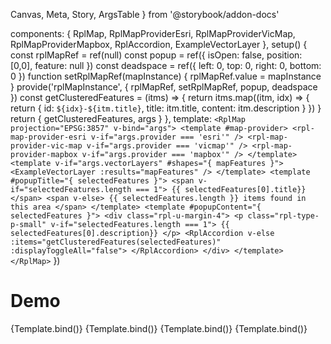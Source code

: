   Canvas,
  Meta,
  Story,
  ArgsTable
} from '@storybook/addon-docs'

  components: { RplMap, RplMapProviderEsri, RplMapProviderVicMap, RplMapProviderMapbox, RplAccordion, ExampleVectorLayer },
  setup() {
    const rplMapRef = ref(null)
    const popup = ref({
      isOpen: false,
      position: [0,0],
      feature: null
    })
    const deadspace = ref({
      left: 0,
      top: 0,
      right: 0,
      bottom: 0
    })
    function setRplMapRef(mapInstance) {
      rplMapRef.value = mapInstance
    }
    provide('rplMapInstance', {
      rplMapRef,
      setRplMapRef,
      popup,
      deadspace
    })
    const getClusteredFeatures = (itms) => {
      return itms.map((itm, idx) => {
        return {
          id: `${idx}-${itm.title}`,
          title: itm.title,
          content: itm.description
        }
      })
    }
    return {
      getClusteredFeatures,
      args
    }
  },
  template: `
    <RplMap projection="EPSG:3857" v-bind="args">
      <template #map-provider>
        <rpl-map-provider-esri v-if="args.provider === 'esri'" />
        <rpl-map-provider-vic-map v-if="args.provider === 'vicmap'" />
        <rpl-map-provider-mapbox v-if="args.provider === 'mapbox'" />
      </template>
      <template v-if="args.vectorLayers" #shapes="{ mapFeatures }">
        <ExampleVectorLayer :results="mapFeatures" />
      </template>
      <template #popupTitle="{ selectedFeatures }">
        <span v-if="selectedFeatures.length === 1">
          {{ selectedFeatures[0].title}}
        </span>
        <span v-else>
          {{ selectedFeatures.length }} items found in this area
        </span>
      </template>
      <template #popupContent="{ selectedFeatures }">
        <div class="rpl-u-margin-4">
          <p class="rpl-type-p-small" v-if="selectedFeatures.length === 1">
            {{ selectedFeatures[0].description}}
          </p>
          <RplAccordion v-else :items="getClusteredFeatures(selectedFeatures)" :displayToggleAll="false">
          </RplAccordion>
        </div>
      </template>
    </RplMap>
  `
})

<Meta
  title='Maps/core'
  component={RplMap}
/>

# Demo

<ArgsTable of={RplMap} />

<Canvas>
  <Story
    name='Mapbox'
    args={{
      id: '123',
      features:featureData,
      provider: 'mapbox',
    }}
  >
    {Template.bind()}
  </Story>
  <Story
    name='Esri'
    args={{
      id: '123',
      features: featureData,
      provider: 'esri'
    }}
  >
    {Template.bind()}
  </Story>
  <Story
    name='Vicmap'
    args={{
      id: '123',
      provider: 'vicmap',
      projection: 'EPSG:3857',
      features:featureData
    }}
  >
    {Template.bind()}
  </Story>
  <Story
    name='Vector Layers'
    args={{
      id: '123',
      projection: 'EPSG:3857',
      features:featureData,
      provider: 'mapbox',
      popupType: 'popover',
      vectorLayers: true
    }}
  >
    {Template.bind()}
  </Story>
</Canvas>
